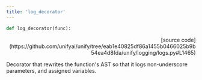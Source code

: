 ```yaml
---
title: 'log_decorator'
---
```


```python
def log_decorator(func):
```

<p align="right">[source code](https://github.com/unifyai/unify/tree/eab1e40825df86a1455b0466025b9b54ea4d8fda/unify/logging/logs.py#L1465)</p>

Decorator that rewrites the function's AST so that it logs non-underscore
parameters, and assigned variables.